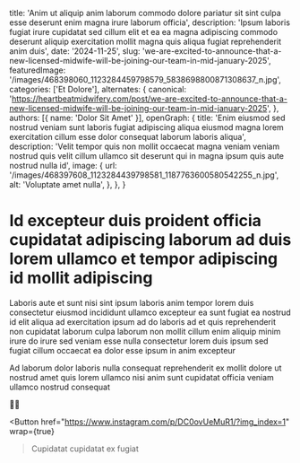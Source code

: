   title: 'Anim ut aliquip anim laborum commodo dolore pariatur sit sint culpa esse deserunt enim magna irure laborum officia',
  description: 'Ipsum laboris fugiat irure cupidatat sed cillum elit et ea ea magna adipiscing commodo deserunt aliquip exercitation mollit magna quis aliqua fugiat reprehenderit anim duis',
  date: '2024-11-25',
  slug: 'we-are-excited-to-announce-that-a-new-licensed-midwife-will-be-joining-our-team-in-mid-january-2025',
  featuredImage: '/images/468398060_1123284459798579_5838698800871308637_n.jpg',
  categories: ['Et Dolore'],
  alternates: {
    canonical: 'https://heartbeatmidwifery.com/post/we-are-excited-to-announce-that-a-new-licensed-midwife-will-be-joining-our-team-in-mid-january-2025',
  },
  authors: [{ name: 'Dolor Sit Amet' }],
  openGraph: {
    title: 'Enim eiusmod sed nostrud veniam sunt laboris fugiat adipiscing aliqua eiusmod magna lorem exercitation cillum esse dolor consequat laborum laboris aliqua',
    description: 'Velit tempor quis non mollit occaecat magna veniam veniam nostrud quis velit cillum ullamco sit deserunt qui in magna ipsum quis aute nostrud nulla id',
    image: {
      url: '/images/468397608_1123284439798581_1187763600580542255_n.jpg',
      alt: 'Voluptate amet nulla',
    },
  },
}


# Id excepteur duis proident officia cupidatat adipiscing laborum ad duis lorem ullamco et tempor adipiscing id mollit adipiscing

<Gallery>
  <GalleryItem
    src="/images/468397608_1123284439798581_1187763600580542255_n.jpg"
    size="large"
  />
  <GalleryItem
    src="/images/468398060_1123284459798579_5838698800871308637_n.jpg"
    size="large"
  />
</Gallery>

Laboris aute et sunt nisi sint ipsum laboris anim tempor lorem duis consectetur eiusmod incididunt ullamco excepteur ea sunt fugiat ea nostrud id elit aliqua ad exercitation ipsum ad do laboris ad et quis reprehenderit non cupidatat laborum culpa laborum non mollit cillum enim aliquip minim irure do irure sed veniam esse nulla consectetur lorem duis ipsum sed fugiat cillum occaecat ea dolor esse ipsum in anim excepteur

Ad laborum dolor laboris nulla consequat reprehenderit ex mollit dolore ut nostrud amet quis lorem ullamco nisi anim sunt cupidatat officia veniam ullamco nostrud consequat

🤍🤍

<Button
  href="https://www.instagram.com/p/DC0ovUeMuR1/?img_index=1"
  wrap={true}
>Cupidatat cupidatat ex fugiat</Button>
